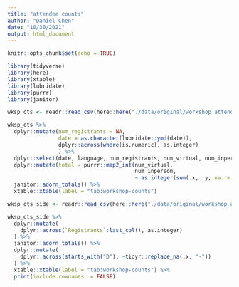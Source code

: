 ```yaml
---
title: "attendee counts"
author: "Daniel Chen"
date: "10/30/2021"
output: html_document
---
```


```r
knitr::opts_chunk$set(echo = TRUE)

library(tidyverse)
library(here)
library(xtable)
library(lubridate)
library(purrr)
library(janitor)
```

```r
wksp_cts <- readr::read_csv(here::here("./data/original/workshop_attendee_counts.csv"), lazy = FALSE)
```

```r
wksp_cts %>%
  dplyr::mutate(num_registrants = NA,
                date = as.character(lubridate::ymd(date)),
                dplyr::across(where(is.numeric), as.integer)
                ) %>%
  dplyr::select(date, language, num_registrants, num_virtual, num_inperson) %>%
  dplyr::mutate(total = purrr::map2_int(num_virtual,
                                        num_inperson,
                                        ~ as.integer(sum(.x, .y, na.rm = TRUE)))) %>%
  janitor::adorn_totals() %>%
  xtable::xtable(label = "tab:workshop-counts")
```


```r
wksp_cts_side <- readr::read_csv(here::here("./data/original/workshop_attendee_counts-wide.csv"), lazy = FALSE)
```

```r
wksp_cts_side %>%
  dplyr::mutate(
    dplyr::across(`Registrants`:last_col(), as.integer)
  ) %>%
  janitor::adorn_totals() %>%
  dplyr::mutate(
    dplyr::across(starts_with("D"), ~tidyr::replace_na(.x, "-"))
  ) %>%
  xtable::xtable(label = "tab:workshop-counts") %>%
  print(include.rownames  = FALSE)
```
